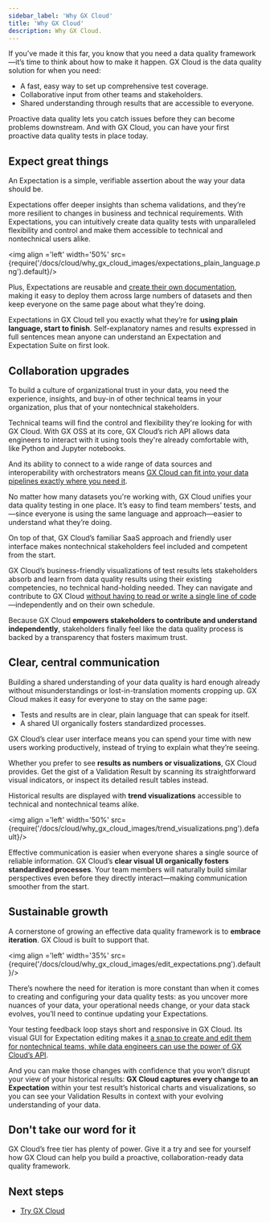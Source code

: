 ```yaml
---
sidebar_label: 'Why GX Cloud'
title: 'Why GX Cloud'
description: Why GX Cloud.
---
```


If you’ve made it this far, you know that you need a data quality framework—it’s time to think about how to make it happen. GX Cloud is the data quality solution for when you need:

- A fast, easy way to set up comprehensive test coverage.
- Collaborative input from other teams and stakeholders.
- Shared understanding through results that are accessible to everyone.

Proactive data quality lets you catch issues before they can become problems downstream. And with GX Cloud, you can have your first proactive data quality tests in place today.

## Expect great things

An Expectation is a simple, verifiable assertion about the way your data should be. 

Expectations offer deeper insights than schema validations, and they’re more resilient to changes in business and technical requirements. With Expectations, you can intuitively create data quality tests with unparalleled flexibility and control and make them accessible to technical and nontechnical users alike.

<img align ='left' width='50%' src={require('/docs/cloud/why_gx_cloud_images/expectations_plain_language.png').default}/>

Plus, Expectations are reusable and [create their own documentation](/cloud/validations/manage_validations.md#view-validation-run-history), making it easy to deploy them across large numbers of datasets and then keep everyone on the same page about what they’re doing.

Expectations in GX Cloud tell you exactly what they’re for **using plain language, start to finish**. Self-explanatory names and results expressed in full sentences mean anyone can understand an Expectation and Expectation Suite on first look.

## Collaboration upgrades

To build a culture of organizational trust in your data, you need the experience, insights, and buy-in of other technical teams in your organization, plus that of your nontechnical stakeholders.

Technical teams will find the control and flexibility they're looking for with GX Cloud. With GX OSS at its core, GX Cloud’s rich API allows data engineers to interact with it using tools they're already comfortable with, like Python and Jupyter notebooks.

And its ability to connect to a wide range of data sources and interoperability with orchestrators means [GX Cloud can fit into your data pipelines exactly where you need it](/cloud/about_gx.md#gx-cloud-deployment-patterns).

No matter how many datasets you're working with, GX Cloud unifies your data quality testing in one place. It’s easy to find team members’ tests, and—since everyone is using the same language and approach—easier to understand what they’re doing. 

On top of that, GX Cloud’s familiar SaaS approach and friendly user interface makes nontechnical stakeholders feel included and competent from the start. 

GX Cloud’s business-friendly visualizations of test results lets stakeholders absorb and learn from data quality results using their existing competencies, no technical hand-holding needed. They can navigate and contribute to GX Cloud [without having to read or write a single line of code](/cloud/about_gx.md#workflow-optimization)—independently and on their own schedule.

Because GX Cloud **empowers stakeholders to contribute and understand independently**, stakeholders finally feel like the data quality process is backed by a transparency that fosters maximum trust.

## Clear, central communication

Building a shared understanding of your data quality is hard enough already without misunderstandings or lost-in-translation moments cropping up. GX Cloud makes it easy for everyone to stay on the same page: 

- Tests and results are in clear, plain language that can speak for itself.
- A shared UI organically fosters standardized processes.

GX Cloud’s clear user interface means you can spend your time with new users working productively, instead of trying to explain what they’re seeing. 

Whether you prefer to see **results as numbers or visualizations**, GX Cloud provides. Get the gist of a Validation Result by scanning its straightforward visual indicators, or inspect its detailed result tables instead. 

Historical results are displayed with **trend visualizations** accessible to technical and nontechnical teams alike.

<img align ='left' width='50%' src={require('/docs/cloud/why_gx_cloud_images/trend_visualizations.png').default}/>

Effective communication is easier when everyone shares a single source of reliable information. GX Cloud’s **clear visual UI organically fosters standardized processes**. Your team members will naturally build similar perspectives even before they directly interact—making communication smoother from the start.


## Sustainable growth

A cornerstone of growing an effective data quality framework is to **embrace iteration**. GX Cloud is built to support that.

<img align ='left' width='35%' src={require('/docs/cloud/why_gx_cloud_images/edit_expectations.png').default}/>

There’s nowhere the need for iteration is more constant than when it comes to creating and configuring your data quality tests: as you uncover more nuances of your data, your operational needs change, or your data stack evolves, you’ll need to continue updating your Expectations. 

Your testing feedback loop stays short and responsive in GX Cloud. Its visual GUI for Expectation editing makes it [a snap to create and edit them for nontechnical teams, while data engineers can use the power of GX Cloud’s API](/cloud/expectations/manage_expectations.md#add-an-expectation). 

And you can make those changes with confidence that you won’t disrupt your view of your historical results: **GX Cloud captures every change to an Expectation** within your test result’s historical charts and visualizations, so you can see your Validation Results in context with your evolving understanding of your data. 

## Don't take our word for it

GX Cloud’s free tier has plenty of power. Give it a try and see for yourself how GX Cloud can help you build a proactive, collaboration-ready data quality framework.

## Next steps

- [Try GX Cloud](https://greatexpectations.io/cloud)
